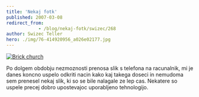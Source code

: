 ```yaml
---
title: 'Nekaj fotk'
published: 2007-03-08
redirect_from: 
            - /blog/nekaj-fotk/swizec/268
author: Swizec Teller
hero: ./img/76-414920956_a026e02177.jpg
---
```

[![Brick church](./img/76-414920956_a026e02177.jpg "Brick church")](http://www.flickr.com/photos/7280946@N06/sets/72157594577683361/)

Po dolgem obdobju nezmoznosti prenosa slik s telefona na racunalnik, mi je danes koncno uspelo odkriti nacin kako kaj takega doseci in nemudoma sem prenesel nekaj slik, ki so se bile nalagale ze lep cas. Nekatere so uspele precej dobro upostevajoc uporabljeno tehnologijo.